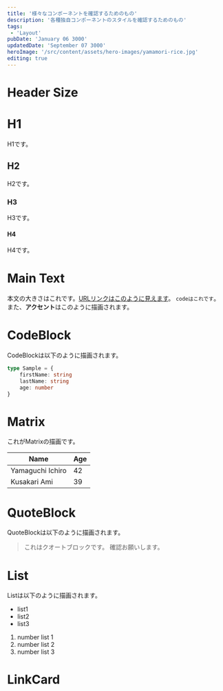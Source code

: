 ```yaml
---
title: '様々なコンポーネントを確認するためのもの'
description: '各種独自コンポーネントのスタイルを確認するためのもの'
tags:
 - 'Layout'
pubDate: 'January 06 3000'
updatedDate: 'September 07 3000'
heroImage: '/src/content/assets/hero-images/yamamori-rice.jpg'
editing: true
---
```



# Header Size

# H1
H1です。

## H2
H2です。

### H3
H3です。

#### H4
H4です。

# Main Text
本文の大きさはこれです。[URLリンクはこのように見えます](https://mountain-digital-business-card.pages.dev/)。
`codeはこれです`。また、**アクセント**はこのように描画されます。

# CodeBlock
CodeBlockは以下のように描画されます。
```typescript
type Sample = {
	firstName: string
	lastName: string
	age: number
}
```

# Matrix
これがMatrixの描画です。

|Name|Age|
|----|---|
|Yamaguchi Ichiro|42|
|Kusakari Ami|39|

# QuoteBlock
QuoteBlockは以下のように描画されます。
> これはクオートブロックです。
> 確認お願いします。

# List
Listは以下のように描画されます。
- list1
- list2
- list3

1. number list 1
2. number list 2
3. number list 3

# LinkCard
<LinkCard url="https://docs.astro.build/ja/basics/layouts/" client:load />